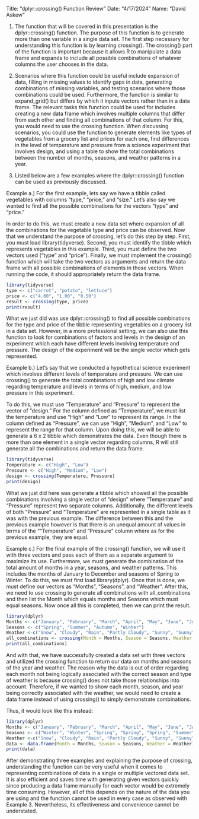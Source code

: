 Title: "dplyr::crossing() Function Review"
Date: "4/17/2024"
Name: "David Askew"

1. The function that will be covered in this presentation is the dplyr::crossing() function. The purpose of this function is to generate more than one variable in a single data set. The first step necessary for understanding this function is by learning crossing(). The crossing() part of the function is important because it allows R to manipulate a data frame and expands to include all possible combinations of whatever columns the user chooses in the data.

2. Scenarios where this function could be useful include expansion of data, filling in missing values to identify gaps in data, generating combinations of missing variables, and testing scenarios where those combinations could be used. Furthermore, the function is similar to expand_grid() but differs by which it inputs vectors rather than in a data frame. The relevant tasks this function could be used for includes creating a new data frame which involves multiple columns that differ from each other and finding all combinations of that column. For this, you would need to use the crossing function. When discussing scenarios, you could use the function to generate elements like types of vegetables from a grocery list and prices for each one, find differences in the level of temperature and pressure from a science experiment that involves design, and using a table to show the total combinations between the number of months, seasons, and weather patterns in a year.

3. Listed below are a few examples where the dplyr::crossing() function can be used as previously discussed.

Example a.) For the first example, lets say we have a tibble called vegetables with columns "type," "price," and "size." Let's also say we wanted to find all the possible combinations for the vectors "type" and "price."

In order to do this, we must create a new data set where expansion of all the combinations for the vegetable type and price can be observed. Now that we understand the purpose of crossing, let's do this step by step. First, you must load library(tidyverse). Second, you must identify the tibble which represents vegetables in this example. Third, you must define the two vectors used ("type" and "price"). Finally, we must implement the crossing() function which will take the two vectors as arguments and return the data frame with all possible combinations of elements in those vectors. When running the code, it should appropriately return the data frame. 

```r
library(tidyverse)
type <- c("carrot", "potato", "lettuce")
price <- c("4.00", "1.00", "0.50")
result <- crossing(type, price)
print(result)
```

What we just did was use dplyr::crossing() to find all possible combinations for the type and price of the tibble representing vegetables on a grocery list in a data set. However, in a more professional setting, we can also use this function to look for combinations of factors and levels in the design of an experiment which each have different levels involving temperature and pressure. The design of the experiment will be the single vector which gets represented. 

Example b.) Let's say that we conducted a hypothetical science experiment which involves different levels of temperature and pressure. We can use crossing() to generate the total combinations of high and low climate regarding temperature and levels in terms of high, medium, and low pressure in this experiment. 

To do this, we must use "Temperature" and "Pressure" to represent the vector of "design." For the column defined as "Temperature", we must list the temperature and use "High" and "Low" to represent its range. In the column defined as "Pressure", we can use "High", "Medium", and "Low" to represent the range for that column. Upon doing this, we will be able to generate a 6 x 2 tibble which demonstrates the data. Even though there is more than one element in a single vector regarding columns, R will still generate all the combinations and return the data frame.

```r
library(tidyverse)
Temperature <- c("High", "Low")
Pressure <- c("High", "Medium", "Low")
design <- crossing(Temperature, Pressure)
print(design)
```

What we just did here was generate a tibble which showed all the possible combinations involving a single vector of "design" where "Temperature" and "Pressure" represent two separate columns. Additionally, the different levels of both "Pressure" and "Temperature" are represented in a single table as it was with the previous example. The difference between this and the previous example however is that there is an unequal amount of values in terms of the ""Temperature" and "Pressure" column where as for the previous example, they are equal. 

Example c.) For the final example of the crossing() function, we will use it with three vectors and pass each of them as a separate argument to maximize its use. Furthermore, we must generate the combination of the total amount of months in a year, seasons, and weather patterns. This includes the months of January to December and seasons of Spring to Winter. To do this, we must first load library(dplyr). Once that is done, we must define our vectors as "Months", "Seasons", and "Weather". After this, we need to use crossing to generate all combinations with all_combinations and then list the Month which equals months and Seasons which must equal seasons. Now once all this is completed, then we can print the result.

```r
library(dplyr)
Months <- c("January", "February", "March", "April", "May", "June", "July", "August", "September", "October", "November", "December")
Seasons <- c("Spring", "Summer", "Autumn", "Winter")
Weather <-c("Snow", "Cloudy", "Rain", "Partly Cloudy", "Sunny", "Sunny", "Sunny", "Sunny", "Cloudy", "Cloudy", "Cloudy", "Snow")
all_combinations <- crossing(Month = Months, Season = Seasons, Weather = Weather)
print(all_combinations)
```

And with that, we have successfully created a data set with three vectors and utilized the crossing function to return our data on months and seasons of the year and weather. The reason why the data is out of order regarding each month not being logically associated with the correct season and type of weather is because crossing() does not take those relationships into account. Therefore, if we wanted to show each month, season, and year being correctly associated with the weather, we would need to create a data frame instead of using crossing() to simply demonstrate combinations.

Thus, it would look like this instead:

```r
library(dplyr)
Months <- c("January", "February", "March", "April", "May", "June", "July", "August", "September", "October", "November", "December")
Seasons <- c("Winter", "Winter", "Spring", "Spring", "Spring", "Summer", "Summer", "Summer", "Autumn", "Autumn", "Autumn", "Winter")
Weather <-c("Snow", "Cloudy", "Rain", "Partly Cloudy", "Sunny", "Sunny", "Sunny", "Sunny", "Cloudy", "Cloudy", "Cloudy", "Snow")
data <- data.frame(Month = Months, Season = Seasons, Weather = Weather)
print(data)
```

After demonstrating three examples and explaining the purpose of crossing, understanding the function can be very useful when it comes to representing combinations of data in a single or multiple vectored data set. It is also efficient and saves time with generating given vectors quickly since producing a data frame manually for each vector would be extremely time consuming. However, all of this depends on the nature of the data you are using and the function cannot be used in every case as observed with Example 3. Nevertheless, its effectiveness and convenience cannot be understated.


